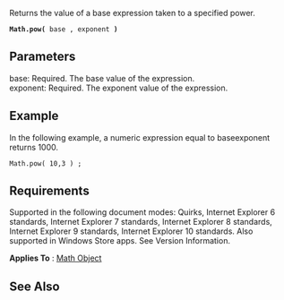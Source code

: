 Returns the value of a base expression taken to a specified power.

 '''Math.pow(''' base , exponent ''')'''

==Parameters==
; base: Required. The base value of the expression.
; exponent: Required. The exponent value of the expression.

==Example==
In the following example, a numeric expression equal to baseexponent returns 1000.

 Math.pow( 10,3 ) ;

==Requirements==
Supported in the following document modes: Quirks, Internet Explorer 6 standards, Internet Explorer 7 standards, Internet Explorer 8 standards, Internet Explorer 9 standards, Internet Explorer 10 standards. Also supported in Windows Store apps. See Version Information.

'''Applies To''' : [[javascript/Math|Math Object]]


==See Also==

              
